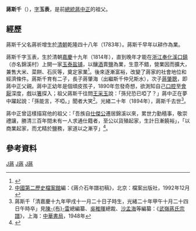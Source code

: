 {{Infobox Officeholder
|姓名=蔣斯千
|圖像=
|圖像大小=200px
|圖像說明=  
| 字       = 字玉表，一字生玉
| 號       = 
| 別名     = 
| 出生名   = 
| 出生日期 = 嘉慶十九年甲戌十一月二十日子時
| 出生地點 = 
| 逝世日期 = [[光緒|光緒]]二十年十月二十四日（1894年11月21日）（79歲）
| 逝世地點 = {{QING}}
| 死因     = 
| 墓地     = 石鱔隩旛竿坵
| 墓地座標 = 
| 籍貫     = 
| 配偶     = 徐氏（嘉慶十九年甲戌三月初二日辰時生，光緒十一年乙酉八月初三日申時卒）
| 伴侶     = 
| 兒女     = 子二：肇海（出繼）、肇聰；女一適畸山夏
| 父母     = 
| 親屬     = 
| 腳註     = 
| past     = 
}}
'''蔣斯千'''（{{bd|1814年|12月31日|1894年|11月21日|catIdx=J蔣}}），[[表字|字]]'''玉表'''，是前[[中華民國總統|總統]][[蔣中正|蔣中正]]的祖父。

== 經歷 ==
蔣斯千父名蔣祈增生於[[清朝|清朝]]乾隆四十八年（1783年）。蔣斯千早年以耕作為業。

蔣斯千字玉表，生於清朝[[嘉慶|嘉慶]]十九年（1814年），直到晚年才能在[[浙江|浙江]][[奉化|奉化]][[溪口鎮_(宁波市)|溪口鎮]]（亦名錦溪村）上開一家[[玉泰盐铺|玉泰盐铺]]，以釀[[酒|酒]]賣[[盐_(化学)|鹽]]為業，生意不錯，營業因而擴大，兼售大米、菜餅、石灰等，奠定家業<ref name="上">{{cite book |author=[[李敖|李敖]]、[[汪榮祖|汪榮祖]] |year=2012 |title=《蔣介石評傳》（上） |location=[[長春|長春]] |publisher=時代文藝出版社 }}</ref>{{rp|1}}。後來逐漸富裕，改變了蔣家的社會地位和經濟條件。蔣斯千育有二子，長子蔣肇海（出繼斯千仲兄斯水），次子[[蔣肇聰|蔣肇聰]]，即蔣中正父親。蔣中正幼年是個頑皮孩子，1890年忽發奇想，欲測知自己[[口腔|口腔]]至[[會厭|會厭]]深度，戲以[[箸|箸]]探入；祖父蔣斯千往問[[王采玉|王采玉]]說：「孫兒恐已啞了？」蔣中正在夢中躍起說：「孫能言，不啞。」聞者大笑<ref>[[中國第二歷史檔案館|中國第二歷史檔案館]]編：《蔣介石年譜初稿》，北京：檔案出版社，1992年12月</ref>{{rp|2}}。光緒二十年（1894年），蔣斯千去世<ref>蔣斯千「清嘉慶十九年甲戌十一月二十日子時生，光緒二十年甲午十月二十四日午時卒」見[[陳布雷|陳-{布}-雷]]總編纂、[[吳稚暉|吳稚暉]]總裁、[[沙孟海|沙孟海]]等編纂：《[[武嶺蔣氏宗譜|武嶺蔣氏宗譜]]》，上海：[[中華書局|中華書局]]，1948年</ref>。

蔣中正曾這樣描寫他的祖父：「吾族自[[蔣仕傑|仕傑公]]遷居錦溪以來，累世力勤穡事，敬崇禮讓，勝清三百年間未有一人求通仕籍者，至公以貨殖起家，生計日漸饒裕」，「以商業起家，而尤精於鹽務，家道以之漸亨」<ref>{{Cite web |url=http://www.fhnews.com.cn/gb/node2/node6/node86/node90/userobject1ai533.html |title=《棄農經商的祖父：蔣斯千》 |access-date=2007-04-18 |archive-date=2007-04-03 |archive-url=https://web.archive.org/web/20070403150615/http://www.fhnews.com.cn/gb/node2/node6/node86/node90/userobject1ai533.html |dead-url=no }}</ref>。

==參考資料==
{{reflist|2}}

{{蔣中正}}
{{蔣中正家族}}

[[Category:清朝商人|J蔣]]
[[Category:蔣氏家族|J蔣]]
[[Category:奉化人|J蔣]]